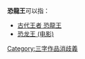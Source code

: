 '''恐龍王'''可以指：
* [[古代王者_恐龍王|古代王者 恐龍王]]
* [[恐龙王_(电影)|恐龙王 (电影)]]

{{disambiguation}}
[[Category:三字作品消歧義|Category:三字作品消歧義]]